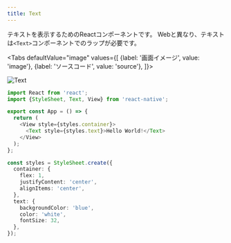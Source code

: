 ```yaml
---
title: Text
---
```



テキストを表示するためのReactコンポーネントです。
Webと異なり、テキストは`<Text>`コンポーネントでのラップが必要です。

<!-- textlint-disable ja-technical-writing/sentence-length,ja-technical-writing/max-comma,ja-spacing/ja-no-space-around-parentheses -->

<Tabs
  defaultValue="image"
  values={[
    {label: '画面イメージ', value: 'image'},
    {label: 'ソースコード', value: 'source'},
  ]}>

<!-- textlint-enable ja-technical-writing/sentence-length,ja-technical-writing/max-comma,ja-spacing/ja-no-space-around-parentheses -->

<TabItem value="image">

![Text](text.png)

</TabItem>

<TabItem value="source">

```typescript jsx title="/src/App.tsx"
import React from 'react';
import {StyleSheet, Text, View} from 'react-native';

export const App = () => {
  return (
    <View style={styles.container}>
      <Text style={styles.text}>Hello World!</Text>
    </View>
  );
};

const styles = StyleSheet.create({
  container: {
    flex: 1,
    justifyContent: 'center',
    alignItems: 'center',
  },
  text: {
    backgroundColor: 'blue',
    color: 'white',
    fontSize: 32,
  },
});
```

</TabItem>
</Tabs>
